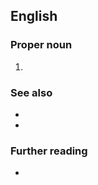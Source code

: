 ==English==

===Proper noun===
{{head|en|misspelling}}

# {{alternative form of|French Guiana|lang=en}}

===See also===
* {{l|en|Guiana}}
* {{l|en|Guyana}}

===Further reading===
* {{R:GNV|French Guyana, French Guiana}}